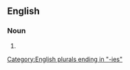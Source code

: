 ==English==

===Noun===
{{head|en|noun form}}

# {{plural of|en|animosity}}

[[Category:English plurals ending in "-ies"]]